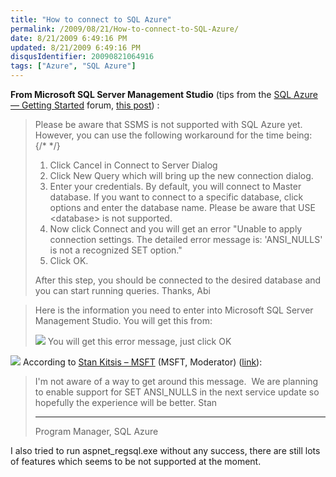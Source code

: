```yaml
---
title: "How to connect to SQL Azure"
permalink: /2009/08/21/How-to-connect-to-SQL-Azure/
date: 8/21/2009 6:49:16 PM
updated: 8/21/2009 6:49:16 PM
disqusIdentifier: 20090821064916
tags: ["Azure", "SQL Azure"]
---
```

**From Microsoft SQL Server Management Studio** (tips from the [SQL Azure — Getting Started](http://social.msdn.microsoft.com/Forums/en-US/ssdsgetstarted/threads "SQL Azure — Getting Started") forum, [this post](http://social.msdn.microsoft.com/Forums/en-US/ssdsgetstarted/thread/aca1d494-0b52-4661-b022-86c4101ba6ca)) :

> Please be aware that SSMS is not supported with SQL Azure yet. However, you can use the following workaround for the time being:
{/* <!-- more --> */}
> 
> 1. Click Cancel in Connect to Server Dialog
> 2. Click New Query which will bring up the new connection dialog.
> 3. Enter your credentials. By default, you will connect to Master database. If you want to connect to a specific database, click options and enter the database name. Please be aware that USE &lt;database&gt; is not supported.
> 4. Now click Connect and you will get an error "Unable to apply connection settings. The detailed error message is: 'ANSI_NULLS' is not a recognized SET option."
> 5. Click OK.
> 
> After this step, you should be connected to the desired database and you can start running queries.
> Thanks,
> Abi

> 
> Here is the information you need to enter into Microsoft SQL Server Management Studio. You will get this from: 
> 
> ![](/images/2009/How-to-connect-to-SQL-Azure-1.png)
> You will get this error message, just click OK

![](/images/2009/How-to-connect-to-SQL-Azure-2.png)
According to [Stan Kitsis – MSFT](http://social.msdn.microsoft.com/Profile/en-US/?user=Stan%20Kitsis%20-%20MSFT&referrer=http%3a%2f%2fsocial.msdn.microsoft.com%2fForums%2fen-US%2fssdsgetstarted%2fthread%2f73a35b8d-28d8-442e-9589-27d1c38ece6f&rh=2E4GwI8mKjrhaaGn4hTAEWcMRxrCexEDmfuOVZ5mzwU%3d&sp=forums)<abbr> (MSFT</abbr><abbr>, Moderator) ([link](http://social.msdn.microsoft.com/Forums/en-US/ssdsgetstarted/thread/73a35b8d-28d8-442e-9589-27d1c38ece6f)): </abbr>

> I'm not aware of a way to get around this message.  We are planning to enable support for SET ANSI_NULLS in the next service update so hopefully the experience will be better.
> Stan
> 
> * * *
> Program Manager, SQL Azure

I also tried to run aspnet_regsql.exe without any success, there are still lots of features which seems to be not supported at the moment.
